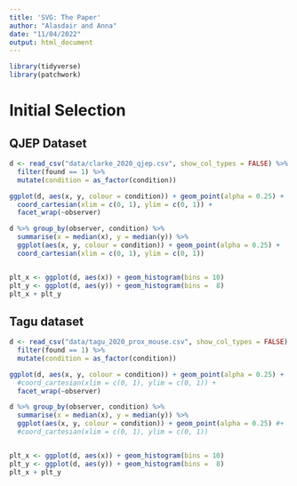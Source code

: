 ```yaml
---
title: 'SVG: The Paper'
author: "Alasdair and Anna"
date: "11/04/2022"
output: html_document
---
```


```r
library(tidyverse)
library(patchwork)
```

# Initial Selection

## QJEP Dataset


```r
d <- read_csv("data/clarke_2020_qjep.csv", show_col_types = FALSE) %>%
  filter(found == 1) %>%
  mutate(condition = as_factor(condition))

ggplot(d, aes(x, y, colour = condition)) + geom_point(alpha = 0.25) +
  coord_cartesian(xlim = c(0, 1), ylim = c(0, 1)) + 
  facet_wrap(~observer)

d %>% group_by(observer, condition) %>% 
  summarise(x = median(x), y = median(y)) %>%
  ggplot(aes(x, y, colour = condition)) + geom_point(alpha = 0.25) +
  coord_cartesian(xlim = c(0, 1), ylim = c(0, 1))


plt_x <- ggplot(d, aes(x)) + geom_histogram(bins = 10) 
plt_y <- ggplot(d, aes(y)) + geom_histogram(bins =  8) 
plt_x + plt_y
```


## Tagu dataset

```r
d <- read_csv("data/tagu_2020_prox_mouse.csv", show_col_types = FALSE) %>%
  filter(found == 1) %>%
  mutate(condition = as_factor(condition))

ggplot(d, aes(x, y, colour = condition)) + geom_point(alpha = 0.25) +
  #coord_cartesian(xlim = c(0, 1), ylim = c(0, 1)) + 
  facet_wrap(~observer)

d %>% group_by(observer, condition) %>% 
  summarise(x = median(x), y = median(y)) %>%
  ggplot(aes(x, y, colour = condition)) + geom_point(alpha = 0.25) #+
  #coord_cartesian(xlim = c(0, 1), ylim = c(0, 1))


plt_x <- ggplot(d, aes(x)) + geom_histogram(bins = 10) 
plt_y <- ggplot(d, aes(y)) + geom_histogram(bins =  8) 
plt_x + plt_y
```